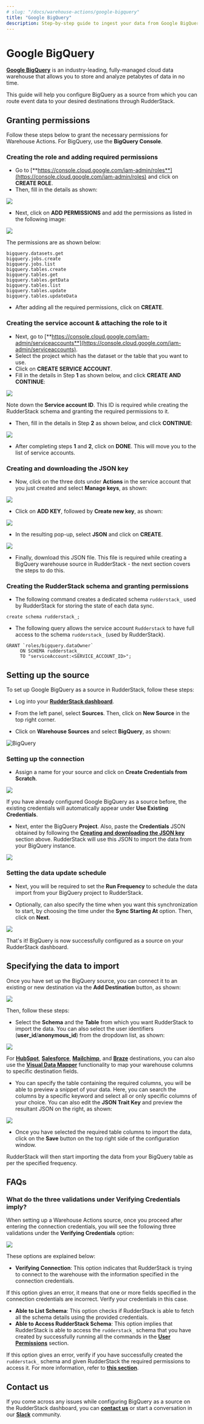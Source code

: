 ```yaml
---
# slug: "/docs/warehouse-actions/google-bigquery"
title: "Google BigQuery"
description: Step-by-step guide to ingest your data from Google BigQuery into RudderStack.
---
```


# Google BigQuery

[**Google BigQuery**](https://cloud.google.com/bigquery) is an industry-leading, fully-managed cloud data warehouse that allows you to store and analyze petabytes of data in no time.

This guide will help you configure BigQuery as a source from which you can route event data to your desired destinations through RudderStack.

## Granting permissions

Follow these steps below to grant the necessary permissions for Warehouse Actions. For BigQuery, use the **BigQuery Console**.

### Creating the role and adding required permissions

* Go to [**https://console.cloud.google.com/iam-admin/roles**](https://console.cloud.google.com/iam-admin/roles) and click on **CREATE ROLE**.
* Then, fill in the details as shown:

<img src="../assets/image1.png" />

* Next, click on **ADD PERMISSIONS** and add the permissions as listed in the following image:

<img src="../assets/image3.png" />

The permissions are as shown below:

```
bigquery.datasets.get
bigquery.jobs.create
bigquery.jobs.list
bigquery.tables.create
bigquery.tables.get
bigquery.tables.getData
bigquery.tables.list
bigquery.tables.update
bigquery.tables.updateData
```

* After adding all the required permissions, click on **CREATE**.

### Creating the service account & attaching the role to it

* Next, go to [**https://console.cloud.google.com/iam-admin/serviceaccounts**](https://console.cloud.google.com/iam-admin/serviceaccounts).
* Select the project which has the dataset or the table that you want to use.
* Click on **CREATE SERVICE ACCOUNT**.
* Fill in the details in Step **1** as shown below, and click **CREATE AND CONTINUE**:

<img src="../assets/image2.png" />

<div class="infoBlock">

Note down the **Service account ID**. This ID is required while creating the RudderStack schema and granting the required permissions to it.
</div>

* Then, fill in the details in Step **2** as shown below, and click **CONTINUE**:

<img src="../assets/image4.png" />

* After completing steps **1** and **2**, click on **DONE**. This will move you to the list of service accounts.

### Creating and downloading the JSON key

* Now, click on the three dots under **Actions** in the service account that you just created and select **Manage keys**, as shown:

<img src="https://user-images.githubusercontent.com/59817155/133751172-bd11d971-1e15-4c06-831e-23058a2eed86.png" />

* Click on **ADD KEY**, followed by **Create new key**, as shown:

<img src="https://user-images.githubusercontent.com/59817155/133751255-356dab76-a795-4428-8e72-9c46b0031d79.png" />

* In the resulting pop-up, select **JSON** and click on **CREATE**.

<img src="https://user-images.githubusercontent.com/59817155/133751286-a7897da9-eb9d-48ef-be29-f16f0e65e2bb.png" />

* Finally, download this JSON file. This file is required while creating a BigQuery warehouse source in RudderStack - the next section covers the steps to do this.

### Creating the RudderStack schema and granting permissions

* The following command creates a dedicated schema `rudderstack_` used by RudderStack for storing the state of each data sync.

```
create schema rudderstack_;
```

* The following query allows the service account `Rudderstack` to have full access to the schema `rudderstack_` \(used by RudderStack\).

```
GRANT `roles/bigquery.dataOwner`
     ON SCHEMA rudderstack_
     TO "serviceAccount:<SERVICE_ACCOUNT_ID>";
```

## Setting up the source

To set up Google BigQuery as a source in RudderStack, follow these steps:

* Log into your <a href="https://app.rudderstack.com">**RudderStack dashboard**</a>.

* From the left panel, select **Sources**. Then, click on **New Source** in the top right corner.

* Click on **Warehouse Sources** and select **BigQuery**, as shown:

<img src="https://user-images.githubusercontent.com/59817155/138218312-55411916-3e24-4b08-bfad-7180e5f604e0.png" alt="BigQuery" />

### Setting up the connection

* Assign a name for your source and click on **Create Credentials from Scratch**.

<img src="https://user-images.githubusercontent.com/59817155/138218620-a3849ac6-b316-476d-92b0-dfa892b2ba0f.png" />

<div class="successBlock">

If you have already configured Google BigQuery as a source before, the existing credentials will automatically appear under **Use Existing Credentials**.
</div>

* Next, enter the BigQuery **Project**. Also, paste the **Credentials** JSON obtained by following the [**Creating and downloading the JSON key**](#creating-and-downloading-the-JSON-key) section above. RudderStack will use this JSON to import the data from your BigQuery instance.

<img src="https://user-images.githubusercontent.com/59817155/138219388-2d79154d-3b1e-4f4c-976a-9bd2b050209c.png" />

### Setting the data update schedule

* Next, you will be required to set the **Run Frequency** to schedule the data import from your BigQuery project to RudderStack.

* Optionally, can also specify the time when you want this synchronization to start, by choosing the time under the **Sync Starting At** option. Then, click on **Next**.

<img src="https://user-images.githubusercontent.com/59817155/138219597-5ed8025c-93fc-457c-a35b-74b33d0c922f.png" />

That's it! BigQuery is now successfully configured as a source on your RudderStack dashboard.

## Specifying the data to import

Once you have set up the BigQuery source, you can connect it to an existing or new destination via the **Add Destination** button, as shown:

<img src="https://user-images.githubusercontent.com/59817155/138221676-022211fb-9f01-44da-ad24-7ce41fbe4da5.png" />

Then, follow these steps:

* Select the **Schema** and the **Table** from which you want RudderStack to import the data. You can also select the user identifiers (**user_id**/**anonymous_id**) from the dropdown list, as shown:

<img src="https://user-images.githubusercontent.com/59817155/138225293-7452e0a4-6f3a-4cc1-a354-8c6c2b111572.png" />

<div class="successBlock">

For [**HubSpot**](https://rudderstack.com/docs/destinations/crm/hubspot/), [**Salesforce**](https://rudderstack.com/docs/destinations/crm/salesforce/), [**Mailchimp**](https://rudderstack.com/docs/destinations/marketing/mailchimp/), and [**Braze**](https://rudderstack.com/docs/destinations//marketing/braze/) destinations, you can also use the [**Visual Data Mapper**](https://rudderstack.com/docs/warehouse-actions/visual-data-mapper/) functionality to map your warehouse columns to specific destination fields.
</div>

* You can specify the table containing the required columns, you will be able to preview a snippet of your data. Here, you can search the columns by a specific keyword and select all or only specific columns of your choice. You can also edit the **JSON Trait Key** and  preview the resultant JSON on the right, as shown:

<img src="https://user-images.githubusercontent.com/59817155/138226097-025a730f-e87c-4d56-8e93-1d1d2089114d.png" />

* Once you have selected the required table columns to import the data, click on the **Save** button on the top right side of the configuration window.

RudderStack will then start importing the data from your BigQuery table as per the specified frequency.

## FAQs

### What do the three validations under Verifying Credentials imply?

When setting up a Warehouse Actions source, once you proceed after entering the connection credentials, you will see the following three validations under the **Verifying Credentials** option:

<img src="../assets/validations.png" />

These options are explained below:

* **Verifying Connection**: This option indicates that RudderStack is trying to connect to the warehouse with the information specified in the connection credentials. 

<div class="warningBlock">

If this option gives an error, it means that one or more fields specified in the connection credentials are incorrect. Verify your credentials in this case.
</div>

* **Able to List Schema**: This option checks if RudderStack is able to fetch all the schema details using the provided credentials. 
* **Able to Access RudderStack Schema**: This option implies that RudderStack is able to access the `rudderstack_` schema that you have created by successfully running all the commands in the [**User Permissions**](https://rudderstack.com/docs/warehouse-actions/google-bigquery#granting-permissions) section. 

<div class="warningBlock">

If this option gives an error, verify if you have successfully created the `rudderstack_` schema and given RudderStack the required permissions to access it. For more information, refer to [**this section**](https://rudderstack.com/docs/warehouse-actions/google-bigquery#creating-the-rudderstack-schema-and-granting-permissions).
</div>

## Contact us

If you come across any issues while configuring BigQuery as a source on the RudderStack dashboard, you can [**contact us**](mailto:%20docs@rudderstack.com) or start a conversation in our [**Slack**](https://rudderstack.com/join-rudderstack-slack-community) community.
